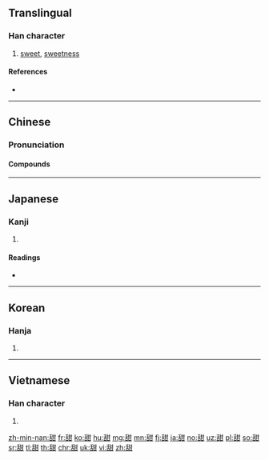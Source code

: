 {{also|甛}}
==Translingual==

===Han character===
{{Han char|rn=99|rad=甘|as=06|sn=11|four=24670|canj=HRTM|ids=⿰舌甘}}

# [[sweet]], [[sweetness]]

====References====
* {{Han ref|kx=0754.130|dkj=21656|dj=1161.060|hdz=42414.090|uh=751C|ud=29980|bh=B2A2|bd=45730}}

----

==Chinese==
{{zh-forms}}

===Pronunciation===
{{zh-pron
|m=tián
|c=tim4
|mn=tiⁿ
|h=pfs=thiàm
|mc=y
|oc=y
|ma=Zh-tián.ogg
|cat=a,n
}}

====Compounds====
{{der3|title=Compounds
|{{zh-l|甜不唧}}, {{zh-l|甜不唧兒}}
|{{zh-l|甜菜}}
|{{zh-l|甜橙}}
|{{zh-l|甜點}}
|{{zh-l|甜甘}}
|{{zh-l|甜瓜}}
|{{zh-l|甜津津}}
|{{zh-l|甜酒}}
|{{zh-l|甜美}}
|{{zh-l|甜蜜}}
|{{zh-l|甜麵醬}}
|{{zh-l|甜品}}
|{{zh-l|甜潤}}
|{{zh-l|甜食}}
|{{zh-l|甜適}}
|{{zh-l|甜爽}}
|{{zh-l|甜水}}
|{{zh-l|甜絲絲}}, {{zh-l|甜絲絲兒}}
|{{zh-l|甜酸苦辣}}
|{{zh-l|甜酸}}, {{zh-l|甜酸兒}}
|{{zh-l|甜頭}}, {{zh-l|甜頭兒}}
|{{zh-l|甜香}}
|{{zh-l|甜馨}}
|{{zh-l|甜言蜜語}}
|{{zh-l|甜滋滋}}, {{zh-l|甜滋滋兒}}
}}

----

==Japanese==

===Kanji===
{{ja-kanji|grade=|rs=甘06}}

# {{defn|lang=ja|sort=甘06}}

====Readings====
* {{ja-readings|on=[[てん]] (ten)|kun=[[うまい]] (umai)}}

----

==Korean==

===Hanja===
{{ko-hanja|hangeul=첨|eumhun=|rv=cheom|mr=ch'ŏm|y=chem}}

# {{defn|lang=ko|sort=甘06}}

----

==Vietnamese==

===Han character===
{{vi-hantu|[[điềm]]|rs=甘06}}

# {{defn|lang=vi|sort=甘06}}

[[zh-min-nan:甜]]
[[fr:甜]]
[[ko:甜]]
[[hu:甜]]
[[mg:甜]]
[[mn:甜]]
[[fj:甜]]
[[ja:甜]]
[[no:甜]]
[[uz:甜]]
[[pl:甜]]
[[so:甜]]
[[sr:甜]]
[[tl:甜]]
[[th:甜]]
[[chr:甜]]
[[uk:甜]]
[[vi:甜]]
[[zh:甜]]